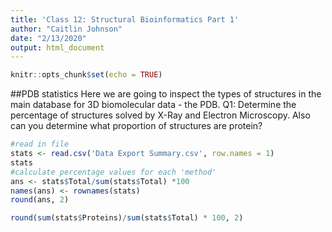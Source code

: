 ```yaml
---
title: 'Class 12: Structural Bioinformatics Part 1'
author: "Caitlin Johnson"
date: "2/13/2020"
output: html_document
---
```


```r
knitr::opts_chunk$set(echo = TRUE)
```
##PDB statistics
Here we are going to inspect the types of structures in the main database for 3D biomolecular data - the PDB.
Q1: Determine the percentage of structures solved by X-Ray and Electron Microscopy. Also can
you determine what proportion of structures are protein? 
```r
#read in file
stats <- read.csv('Data Export Summary.csv', row.names = 1)
stats
#calculate percentage values for each 'method'
ans <- stats$Total/sum(stats$Total) *100
names(ans) <- rownames(stats)
round(ans, 2)
```
```r
round(sum(stats$Proteins)/sum(stats$Total) * 100, 2)
```

